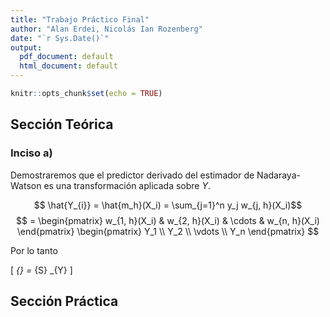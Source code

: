 ```yaml
---
title: "Trabajo Práctico Final"
author: "Alan Erdei, Nicolás Ian Rozenberg"
date: "`r Sys.Date()`"
output:
  pdf_document: default
  html_document: default
---
```


```r
knitr::opts_chunk$set(echo = TRUE)
```

## Sección Teórica

### Inciso a)

Demostraremos que el predictor derivado del estimador de Nadaraya-Watson es una transformación aplicada sobre $Y$.

$$ \hat{Y_{i}} = \hat{m_h}(X_i) = \sum_{j=1}^n y_j w_{j, h}(X_i)$$
$$ = \begin{pmatrix}
w_{1, h}(X_i) & w_{2, h}(X_i) & \cdots & w_{n, h}(X_i)
\end{pmatrix} \begin{pmatrix}
Y_1 \\
Y_2 \\
\vdots \\
Y_n
\end{pmatrix} $$


Por lo tanto

\[
\underbrace{
  \begin{pmatrix}
  \hat{Y_1} \\
  \hat{Y_2} \\
  \vdots \\
  \hat{Y_n}
  \end{pmatrix}
}_{\hat{Y}}
=
\underbrace{
  \begin{pmatrix}
  w_{1, h}(X_1) & w_{2, h}(X_1) & \cdots & w_{n, h}(X_1) \\
  w_{1, h}(X_2) & w_{2, h}(X_2) & \cdots & w_{n, h}(X_2) \\
  \vdots & \vdots & \ddots & \vdots \\
  w_{1, h}(X_n) & w_{2, h}(X_n) & \cdots & w_{n, h}(X_n)
  \end{pmatrix}
}_{S}
\underbrace{
  \begin{pmatrix}
  Y_1 \\
  Y_2 \\
  \vdots \\
  Y_n
  \end{pmatrix}
}_{Y}
\]

## Sección Práctica
